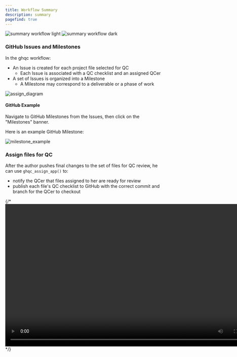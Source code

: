```yaml
---
title: Workflow Summary
description: summary
pagefind: true
---
```




<Image src={workflow_summary_light} className="light:sl-hidden" alt="summary workflow light"/>
<Image src={workflow_summary_dark} className="dark:sl-hidden" alt="summary workflow dark"/> 


### GitHub Issues and Milestones

In the ghqc workflow:
- An Issue is created for each project file selected for QC
    - Each Issue is associated with a QC checklist and an assigned QCer
- A set of Issues is organized into a Milestone
    - A Milestone may correspond to a deliverable or a phase of work

<Image src={assign_diagram} alt="assign_diagram"/>

#### GitHub Example

Navigate to GitHub Milestones from the Issues, then click on the "Milestones" banner.

Here is an example GitHub Milestone:

<Image src={milestone_example} alt="milestone_example"/>


### Assign files for QC

After the author pushes final changes to the set of files for QC review, he can use `ghqc_assign_app()` to:
- notify the QCer that files assigned to her are ready for review
- publish each file's QC checklist to GitHub with the correct commit and branch for the QCer to checkout

<CldVideoPlayer
  src="../../../assets/summary_workflow/assign_example.mp4"
  width="800"
  height="450"
/>

{/*
<video width="800" height="450" controls>
    <source src="../../../assets/summary_workflow/assign_example.mp4" type="video/mp4"/>
    <source src="../../../assets/summary_workflow/assign_example.mov" type="video/mov"/>
    Your browser does not support the video tag.
</video>
*/}